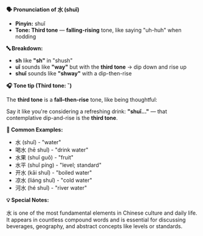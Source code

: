 **🗣️ Pronunciation of 水 (shuǐ)**

- **Pinyin:** shuǐ
- **Tone: Third tone** — **falling-rising** tone, like saying "uh-huh" when nodding

**🔤 Breakdown:**

- **sh** like **"sh"** in "shush"
- **uǐ** sounds like **"way"** but with the **third tone** → dip down and rise up
- **shuǐ** sounds like **"shway"** with a dip-then-rise

**🎧 Tone tip (Third tone: ˇ)**

The **third tone** is a **fall–then-rise** tone, like being thoughtful:

Say it like you're considering a refreshing drink: **"shuǐ..."** — that contemplative dip-and-rise
is the **third tone**.

**📝 Common Examples:**

- 水 (shuǐ) - "water"
- 喝水 (hē shuǐ) - "drink water"
- 水果 (shuǐ guǒ) - "fruit"
- 水平 (shuǐ píng) - "level; standard"
- 开水 (kāi shuǐ) - "boiled water"
- 凉水 (liáng shuǐ) - "cold water"
- 河水 (hé shuǐ) - "river water"

**💡 Special Notes:**

水 is one of the most fundamental elements in Chinese culture and daily life. It appears in
countless compound words and is essential for discussing beverages, geography, and abstract concepts
like levels or standards.
